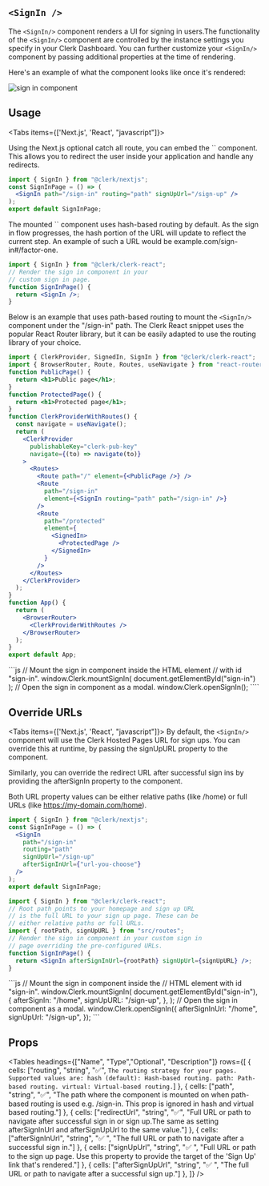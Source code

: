 
## `<SignIn />`

The `<SignIn/>` component renders a UI for signing in users.The functionality of the `<SignIn/>` component are controlled by the instance settings you specify in your Clerk Dashboard. You can further customize your `<SignIn/>` component by passing additional properties at the time of rendering.

Here's an example of what the component looks like once it's rendered:

![sign in component](https://clerk.dev/_next/image?url=https%3A%2F%2Fcdn.sanity.io%2Fimages%2Fe1ql88v4%2Fproduction%2Faa2aa7423978fb66e9791b526c6db2ff1fb8a778-960x1100.png%3Ffit%3Dmax%26auto%3Dformat&w=640&q=75)

## Usage

<Tabs items={['Next.js', 'React', "javascript"]}>

<Tab>
Using the Next.js optional catch all route, you can embed the `<SignIn/>` component. This allows you to redirect the user inside your application and handle any redirects.

```jsx filename="/pages/sign-in/[[...index]].[jsx/tsx]"
import { SignIn } from "@clerk/nextjs";
const SignInPage = () => (
  <SignIn path="/sign-in" routing="path" signUpUrl="/sign-up" />
);
export default SignInPage;
```

</Tab>
<Tab>
The mounted `<SignIn/>` component uses hash-based routing by default. As the sign in flow progresses, the hash portion of the URL will update to reflect the current step. An example of such a URL would be example.com/sign-in#/factor-one.

```jsx filename="sign-in.jsx"
import { SignIn } from "@clerk/clerk-react";
// Render the sign in component in your
// custom sign in page.
function SignInPage() {
  return <SignIn />;
}
```


Below is an example that uses path-based routing to mount the `<SignIn/>` component under the "/sign-in" path. The Clerk React snippet uses the popular React Router library, but it can be easily adapted to use the routing library of your choice.

```jsx filename="App.js"
import { ClerkProvider, SignedIn, SignIn } from "@clerk/clerk-react";
import { BrowserRouter, Route, Routes, useNavigate } from "react-router-dom";
function PublicPage() {
  return <h1>Public page</h1>;
}
function ProtectedPage() {
  return <h1>Protected page</h1>;
}
function ClerkProviderWithRoutes() {
  const navigate = useNavigate();
  return (
    <ClerkProvider
      publishableKey="clerk-pub-key"
      navigate={(to) => navigate(to)}
    >
      <Routes>
        <Route path="/" element={<PublicPage />} />
        <Route
          path="/sign-in"
          element={<SignIn routing="path" path="/sign-in" />}
        />
        <Route
          path="/protected"
          element={
            <SignedIn>
              <ProtectedPage />
            </SignedIn>
          }
        />
      </Routes>
    </ClerkProvider>
  );
}
function App() {
  return (
    <BrowserRouter>
      <ClerkProviderWithRoutes />
    </BrowserRouter>
  );
}
export default App;
```

</Tab>
<Tab>
```js
// Mount the sign in component inside the HTML element
// with id "sign-in".
window.Clerk.mountSignIn(
  document.getElementById("sign-in")
);
// Open the sign in component as a modal.
window.Clerk.openSignIn();
````
</Tab>
</Tabs>

## Override URLs

<Tabs items={['Next.js', 'React', "javascript"]}>
By default, the `<SignIn/>` component will use the Clerk Hosted Pages URL for sign ups. You can override this at runtime, by passing the signUpURL property to the component.

Similarly, you can override the redirect URL after successful sign ins by providing the afterSignIn property to the component.

Both URL property values can be either relative paths (like /home) or full URLs (like https://my-domain.com/home).

<Tab>

```jsx filename="/pages/sign-in/[[...index]].[jsx/tsx]"
import { SignIn } from "@clerk/nextjs";
const SignInPage = () => (
  <SignIn
    path="/sign-in"
    routing="path"
    signUpUrl="/sign-up"
    afterSignInUrl={"url-you-choose"}
  />
);
export default SignInPage;
```

</Tab>
<Tab>

```jsx filename="sign-in.js"
import { SignIn } from "@clerk/clerk-react";
// Root path points to your homepage and sign up URL
// is the full URL to your sign up page. These can be
// either relative paths or full URLs.
import { rootPath, signUpURL } from "src/routes";
// Render the sign in component in your custom sign in
// page overriding the pre-configured URLs.
function SignInPage() {
  return <SignIn afterSignInUrl={rootPath} signUpUrl={signUpURL} />;
}
```

</Tab>
<Tab>
```js
    // Mount the sign in component inside the
    // HTML element with id "sign-in".
    window.Clerk.mountSignIn(
      document.getElementById("sign-in"),
      {
        afterSignIn: "/home",
        signUpURL: "/sign-up",
      },
    );
    // Open the sign in component as a modal.
    window.Clerk.openSignIn({
    afterSignInUrl: "/home",
    signUpUrl: "/sign-up",
    });
```
</Tab>
</Tabs>

## Props

<Tables headings={["Name", "Type","Optional", "Description"]} rows={[
    {
      cells: ["routing", "string", "✅", `The routing strategy for your pages. Supported values are: hash (default): Hash-based routing. path: Path-based routing. virtual: Virtual-based routing.`]
    },
    {
      cells: ["path", "string", "✅", "The path where the component is mounted on when path-based routing is used e.g. /sign-in. This prop is ignored in hash and virtual based routing."]
    },
    {
      cells: ["redirectUrl", "string", "✅", "Full URL or path to navigate after successful sign in or sign up.The same as setting afterSignInUrl and afterSignUpUrl to the same value."]
    },
    {
      cells: ["afterSignInUrl", "string", "✅ ", "The full URL or path to navigate after a successful sign in."]
    },
     {
      cells: ["signUpUrl", "string", "✅  ", "Full URL or path to the sign up page. Use this property to provide the target of the 'Sign Up' link that's rendered."]
    },
     {
      cells: ["afterSignUpUrl", "string", "✅  ", "The full URL or path to navigate after a successful sign up."]
    },
  ]} />